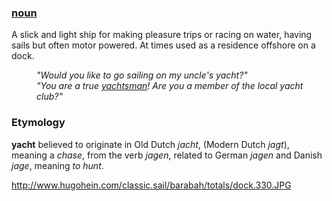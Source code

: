 === [[noun]] ===

A slick and light ship for making pleasure trips or racing on water, having sails but often motor powered. At times used as a residence offshore on a dock. 
:'' "Would you like to go sailing on my uncle's yacht?" ''
:'' "You are a true [[yachtsman]]! Are you a member of the local yacht club?" ''

=== Etymology ===

'''yacht''' believed to originate in Old Dutch ''jacht'', (Modern Dutch ''jagt''), meaning a ''chase'', from the verb ''jagen'', related to German ''jagen'' and Danish ''jage'', meaning ''to hunt''.

http://www.hugohein.com/classic.sail/barabah/totals/dock.330.JPG